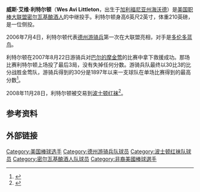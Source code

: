 {{Infobox MLB player|
| image = |
| width = 150px |
name=威斯·利特尔顿|
position=投手|
team=密尔瓦基酿酒人|
number=--|
bats=右|
throws=右|
birthdate={{birth date and age|1982|9|2}}|
birthplace=[[加利福尼亚州|加利福尼亚州]][[海沃德_(加利福尼亚州)|海沃德]]|
debutdate=7月4日|
debutyear=2006年|
debutteam=[[德州游骑兵|德州游骑兵]]|
statyear=2008年|
stat1label=[[胜投|胜—败]]|
stat1value=5—3|
stat2label=[[防御率|防御率]]|
stat2value=3.69|
stat3label=[[三振|三振]]|
stat3value=55|
teams=<nowiki></nowiki>
*[[德州游骑兵|德州游骑兵]] （2006年—2008年）
*[[密尔瓦基酿酒人|密尔瓦基酿酒人]] （2009年—）
}}
'''威斯·艾维·利特尔顿'''（'''Wes Avi Littleton'''，{{bd|1982年|9月2日|||Littleton, Wes}}出生于[[加利福尼亚州|加利福尼亚州]][[海沃德_(加利福尼亚州)|海沃德]]）是[[美国职棒大联盟|美国职棒大联盟]][[密尔瓦基酿酒人|密尔瓦基酿酒人]]的中继投手。利特尔顿身高6英尺2英寸，体重210英磅，是一位侧投。

2006年7月4日，利特尔顿代表[[德州游骑兵|德州游骑兵]]第一次在大联盟亮相，对手是[[多伦多蓝鸟|多伦多蓝鸟]]。

利特尔顿在2007年8月22日游骑兵对[[巴尔的摩金莺|巴尔的摩金莺]]的比赛中拿下救援成功。那场比赛利特尔顿上场投了最后3局，没有失掉任何分数。游骑兵队最终以30比3的比分战胜金莺队，游骑兵得到的30分是1897年以来一支球队在单场比赛得到的最高分数<ref>{{cite web | url = http://mlb.mlb.com/news/article.jsp?ymd=20070822&content_id=2164672&vkey=news_tex&fext=.jsp&c_id=tex | title = Record numbers for Rangers | publisher = mlb.com | author = Geremy Bass | date = 2007-08-22 | accessdate = 2008-12-10 | archive-date = 2013-11-02 | archive-url = https://web.archive.org/web/20131102140248/http://mlb.mlb.com/news/article.jsp?ymd=20070822&content_id=2164672&vkey=news_tex&fext=.jsp&c_id=tex | dead-url = no }}</ref>。

2008年11月28日，利特尔顿被交易到[[波士顿红袜|波士顿红袜]]<ref>{{cite web | url = http://boston.redsox.mlb.com/news/press_releases/press_release.jsp?ymd=20081128&content_id=3695433&vkey=pr_bos&fext=.jsp&c_id=bos | title = Red Sox acquire right-handed pitcher Wes Littleton from Texas Rangers | publisher = mlb.com | date = 2008-11-28 | accessdate = 2008-12-10 | archive-date = 2016-03-03 | archive-url = https://web.archive.org/web/20160303191113/http://boston.redsox.mlb.com/news/press_releases/press_release.jsp?ymd=20081128&content_id=3695433&vkey=pr_bos&fext=.jsp&c_id=bos | dead-url = no }}</ref>。

==参考资料==
{{reflist}}

==外部链接==
{{Baseballstats | mlb=452725 | espn=28471 | br=l/littlwe01 | fangraphs=6236 | cube=L/Wes-Littleton}}

{{DEFAULTSORT:Littleton, Wes}}
[[Category:美国棒球选手|Category:美国棒球选手]]
[[Category:德州游骑兵队球员|Category:德州游骑兵队球员]]
[[Category:波士顿红袜队球员|Category:波士顿红袜队球员]]
[[Category:密尔瓦基酿酒人队球员|Category:密尔瓦基酿酒人队球员]]
[[Category:非裔美國棒球選手|Category:非裔美國棒球選手]]